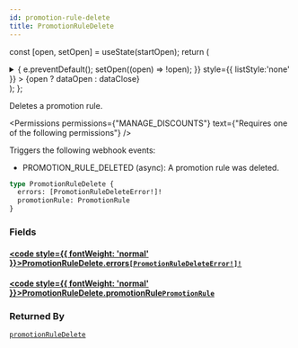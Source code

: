 ```yaml
---
id: promotion-rule-delete
title: PromotionRuleDelete
---
```






const [open, setOpen] = useState(startOpen);
return (
<details {...(open ? { open: true } : {})} className="details" style={{ border:'none', boxShadow:'none', background:'var(--ifm-background-color)' }}>
<summary
onClick={(e) => {
e.preventDefault();
setOpen((open) => !open);
}}
style={{ listStyle:'none' }} >
{open ? dataOpen : dataClose}
</summary>
{open && children}
</details>
);
};

Deletes a promotion rule.


<Permissions permissions={"MANAGE_DISCOUNTS"} text={"Requires one of the following permissions"} />


Triggers the following webhook events:

- PROMOTION_RULE_DELETED (async): A promotion rule was deleted.

```graphql
type PromotionRuleDelete {
  errors: [PromotionRuleDeleteError!]!
  promotionRule: PromotionRule
}
```

### Fields

#### [<code style={{ fontWeight: 'normal' }}>PromotionRuleDelete.<b>errors</b></code>](#)<Bullet />[`[PromotionRuleDeleteError!]!`](../../../api-reference/miscellaneous/objects/promotion-rule-delete-error.mdx) <Badge class="badge badge--secondary" text="non-null"/> <Badge class="badge badge--secondary" text="object"/> <Badge class="badge badge--secondary" text="miscellaneous"/>

#### [<code style={{ fontWeight: 'normal' }}>PromotionRuleDelete.<b>promotionRule</b></code>](#)<Bullet />[`PromotionRule`](../../../api-reference/discounts/objects/promotion-rule.mdx) <Badge class="badge badge--secondary" text="object"/> <Badge class="badge badge--secondary" text="discounts"/>

### Returned By

[`promotionRuleDelete`](../../../api-reference/discounts/mutations/promotion-rule-delete.mdx) <Badge class="badge badge--secondary" text="mutation"/>

